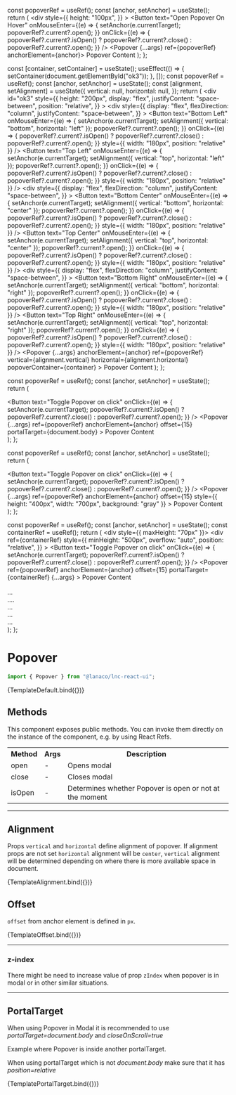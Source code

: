 
<Meta title="Utility/Popover" component={Popover} />

  const popoverRef = useRef();
  const [anchor, setAnchor] = useState();
  return (
    <div
      style={{
        height: "100px",
      }}
    >
      <Button
        text="Open Popover On Hover"
        onMouseEnter={(e) => {
          setAnchor(e.currentTarget);
          popoverRef?.current?.open();
        }}
        onClick={(e) => {
          popoverRef?.current?.isOpen()
            ? popoverRef?.current?.close()
            : popoverRef?.current?.open();
        }}
      />
      <Popover {...args} ref={popoverRef} anchorElement={anchor}>
        Popover Content
      </Popover>
    </div>
  );
};

  const [container, setContainer] = useState();
  useEffect(() => {
    setContainer(document.getElementById("ok3"));
  }, []);
  const popoverRef = useRef();
  const [anchor, setAnchor] = useState();
  const [alignment, setAlignment] = useState({
    vertical: null,
    horizontal: null,
  });
  return (
    <div
      id="ok3"
      style={{
        height: "200px",
        display: "flex",
        justifyContent: "space-between",
        position: "relative",
      }}
    >
      <div
        style={{
          display: "flex",
          flexDirection: "column",
          justifyContent: "space-between",
        }}
      >
        <Button
          text="Bottom Left"
          onMouseEnter={(e) => {
            setAnchor(e.currentTarget);
            setAlignment({ vertical: "bottom", horizontal: "left" });
            popoverRef?.current?.open();
          }}
          onClick={(e) => {
            popoverRef?.current?.isOpen()
              ? popoverRef?.current?.close()
              : popoverRef?.current?.open();
          }}
          style={{ width: "180px", position: "relative" }}
        />
        <Button
          text="Top Left"
          onMouseEnter={(e) => {
            setAnchor(e.currentTarget);
            setAlignment({ vertical: "top", horizontal: "left" });
            popoverRef?.current?.open();
          }}
          onClick={(e) => {
            popoverRef?.current?.isOpen()
              ? popoverRef?.current?.close()
              : popoverRef?.current?.open();
          }}
          style={{ width: "180px", position: "relative" }}
        />
      </div>
      <div
        style={{
          display: "flex",
          flexDirection: "column",
          justifyContent: "space-between",
        }}
      >
        <Button
          text="Bottom Center"
          onMouseEnter={(e) => {
            setAnchor(e.currentTarget);
            setAlignment({ vertical: "bottom", horizontal: "center" });
            popoverRef?.current?.open();
          }}
          onClick={(e) => {
            popoverRef?.current?.isOpen()
              ? popoverRef?.current?.close()
              : popoverRef?.current?.open();
          }}
          style={{ width: "180px", position: "relative" }}
        />
        <Button
          text="Top Center"
          onMouseEnter={(e) => {
            setAnchor(e.currentTarget);
            setAlignment({ vertical: "top", horizontal: "center" });
            popoverRef?.current?.open();
          }}
          onClick={(e) => {
            popoverRef?.current?.isOpen()
              ? popoverRef?.current?.close()
              : popoverRef?.current?.open();
          }}
          style={{ width: "180px", position: "relative" }}
        />
      </div>
      <div
        style={{
          display: "flex",
          flexDirection: "column",
          justifyContent: "space-between",
        }}
      >
        <Button
          text="Bottom Right"
          onMouseEnter={(e) => {
            setAnchor(e.currentTarget);
            setAlignment({ vertical: "bottom", horizontal: "right" });
            popoverRef?.current?.open();
          }}
          onClick={(e) => {
            popoverRef?.current?.isOpen()
              ? popoverRef?.current?.close()
              : popoverRef?.current?.open();
          }}
          style={{ width: "180px", position: "relative" }}
        />
        <Button
          text="Top Right"
          onMouseEnter={(e) => {
            setAnchor(e.currentTarget);
            setAlignment({ vertical: "top", horizontal: "right" });
            popoverRef?.current?.open();
          }}
          onClick={(e) => {
            popoverRef?.current?.isOpen()
              ? popoverRef?.current?.close()
              : popoverRef?.current?.open();
          }}
          style={{ width: "180px", position: "relative" }}
        />
      </div>
      <Popover
        {...args}
        anchorElement={anchor}
        ref={popoverRef}
        vertical={alignment.vertical}
        horizontal={alignment.horizontal}
        popoverContainer={container}
      >
        Popover Content
      </Popover>
    </div>
  );
};

  const popoverRef = useRef();
  const [anchor, setAnchor] = useState();
  return (
    <div>
        <Button
          text="Toggle Popover on click"
          onClick={(e) => {
            setAnchor(e.currentTarget);
            popoverRef?.current?.isOpen()
              ? popoverRef?.current?.close()
              : popoverRef?.current?.open();
          }}
        />
        <Popover
          {...args}
          ref={popoverRef}
          anchorElement={anchor}
          offset={15}
          portalTarget={document.body}
        >
          Popover Content
        </Popover>
      </div>
  );
};

  const popoverRef = useRef();
  const [anchor, setAnchor] = useState();
  return (
    <div>
      <Button
        text="Toggle Popover on click"
        onClick={(e) => {
          setAnchor(e.currentTarget);
          popoverRef?.current?.isOpen()
            ? popoverRef?.current?.close()
            : popoverRef?.current?.open();
        }}
      />
      <Popover
        {...args}
        ref={popoverRef}
        anchorElement={anchor}
        offset={15}
        style={{ height: "400px", width: "700px", background: "gray" }}
      >
        Popover Content
      </Popover>
    </div>
  );
};

  const popoverRef = useRef();
  const [anchor, setAnchor] = useState();
  const containerRef = useRef();
  return (
    <div style={{ maxHeight: "70px" }}>
      <div
        ref={containerRef}
        style={{
          minHeight: "500px",
          overflow: "auto",
          position: "relative",
        }}
      >
        <Button
          text="Toggle Popover on click"
          onClick={(e) => {
            setAnchor(e.currentTarget);
            popoverRef?.current?.isOpen()
              ? popoverRef?.current?.close()
              : popoverRef?.current?.open();
          }}
        />
        <Popover
          ref={popoverRef}
          anchorElement={anchor}
          offset={15}
          portalTarget={containerRef}
          {...args}
        >
          Popover Content
          <br />
          <br />
          ...
          <br />
          ....
          <br />
          ...
          <br />
          ...
          <br />
          ...
          <br />
        </Popover>
      </div>
    </div>
  );
};

# Popover

```jsx
import { Popover } from "@lanaco/lnc-react-ui";
```

<Canvas withSource="open">
  <Story name="Default" args={{}}>
    {TemplateDefault.bind({})}
  </Story>
</Canvas>

<ArgsTable story="Default" />

## Methods

This component exposes public methods. You can invoke them directly on the instance of the component, e.g. by using React Refs.

<Table>
  <tr>
    <th>Method</th>
    <th>Args</th>
    <th>Description</th>
  </tr>
  <tr>
    <td>open</td>
    <td>-</td>
    <td>Opens modal</td>
  </tr>
  <tr>
    <td>close</td>
    <td>-</td>
    <td>Closes modal</td>
  </tr>
  <tr>
    <td>isOpen</td>
    <td>-</td>
    <td>Determines whether Popover is open or not at the moment</td>
  </tr>
</Table>

---

## Alignment

Props `vertical` and `horizontal` define alignment of popover. If alignment props are not set `horizontal` alignment will be `center`, `vertical` alignment will be determined depending on where there is more available space in document.

<Canvas>
  <Story name="Alignment" args={{}}>
    {TemplateAlignment.bind({})}
  </Story>
</Canvas>

## Offset

`offset` from anchor element is defined in `px`.

<Canvas>
  <Story name="Offset" args={{}}>
    {TemplateOffset.bind({})}
  </Story>
</Canvas>

---

### z-index

There might be need to increase value of prop `zIndex` when popover is in modal or in other similar situations.

---

## PortalTarget

When using Popover in Modal it is recommended to use _portalTarget=document.body_ and _closeOnScroll=true_

Example where Popover is inside another portalTarget.

When using portalTarget which is not _document.body_ make sure that it has _position=relative_

<Canvas>
  <Story name="Portal Target" args={{}}>
    {TemplatePortalTarget.bind({})}
  </Story>
</Canvas>
